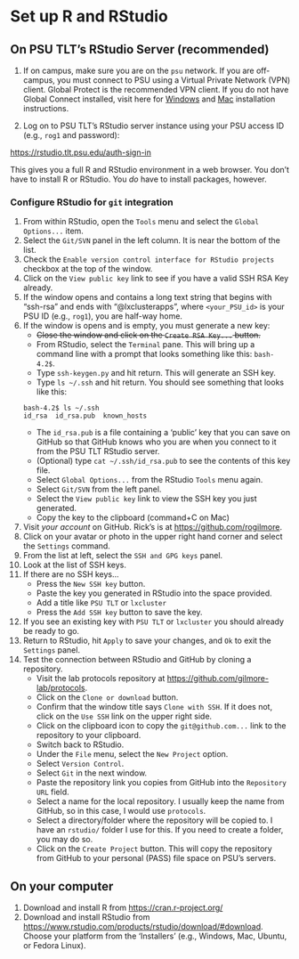 # Set up R and RStudio

## On PSU TLT's RStudio Server (recommended)

1. If on campus, make sure you are on the `psu` network. 
If you are off-campus, you must connect to PSU using a Virtual Private Network (VPN) client.
Global Protect is the recommended VPN client.
If you do not have Global Connect installed, visit here for [Windows](https://ithelp.ssri.psu.edu/penn-state-vpn) and [Mac](https://ithelp.ssri.psu.edu/penn-state-vpn-mac) installation instructions.

1. Log on to PSU TLT's RStudio server instance using your PSU access ID (e.g., `rog1` and password):

<https://rstudio.tlt.psu.edu/auth-sign-in>

This gives you a full R and RStudio environment in a web browser.
You don't have to install R or RStudio.
You *do* have to install packages, however.

### Configure RStudio for `git` integration

1. From within RStudio, open the `Tools` menu and select the `Global Options...` item.
2. Select the `Git/SVN` panel in the left column. It is near the bottom of the list.
3. Check the `Enable version control interface for RStudio projects` checkbox at the top of the window.
4. Click on the `View public key` link to see if you have a valid SSH RSA Key already. 
5. If the window opens and contains a long text string that begins with "ssh-rsa" and ends with "<your_PSU_id>@lxclusterapps", where `<your_PSU_id>` is your PSU ID (e.g., `rog1`), you are half-way home.
6. If the window is opens and is empty, you must generate a new key:
    - ~~Close the window and click on the `Create RSA Key...` button.~~
    - From RStudio, select the `Terminal` pane. This will bring up a command line with a prompt that looks something like this: `bash-4.2$`.
    - Type `ssh-keygen.py` and hit return. This will generate an SSH key.
    - Type `ls ~/.ssh` and hit return. You should see something that looks like this:
```
bash-4.2$ ls ~/.ssh
id_rsa  id_rsa.pub  known_hosts
```
    - The `id_rsa.pub` is a file containing a 'public' key that you can save on GitHub so that GitHub knows who you are when you connect to it from the PSU TLT RStudio server.
    - (Optional) type `cat ~/.ssh/id_rsa.pub` to see the contents of this key file.
    - Select `Global Options...` from the RStudio `Tools` menu again.
    - Select `Git/SVN` from the left panel.
    - Select the `View public key` link to view the SSH key you just generated.
    - Copy the key to the clipboard (command+C on Mac)
8. Visit *your account* on GitHub. Rick's is at <https://github.com/rogilmore>.
9. Click on your avatar or photo in the upper right hand corner and select the `Settings` command.
10. From the list at left, select the `SSH and GPG keys` panel.
11. Look at the list of SSH keys.
12. If there are no SSH keys...
    - Press the `New SSH key` button.
    - Paste the key you generated in RStudio into the space provided.
    - Add a title like `PSU TLT` or `lxcluster`
    - Press the `Add SSH key` button to save the key.
13. If you see an existing key with `PSU TLT` or `lxcluster` you should already be ready to go.
14. Return to RStudio, hit `Apply` to save your changes, and `Ok` to exit the `Settings` panel.
15. Test the connection between RStudio and GitHub by cloning a repository.
    - Visit the lab protocols repository at <https://github.com/gilmore-lab/protocols>.
    - Click on the `Clone or download` button.
    - Confirm that the window title says `Clone with SSH`. If it does not, click on the `Use SSH` link on the upper right side.
    - Click on the clipboard icon to copy the `git@github.com...` link to the repository to your clipboard.
    - Switch back to RStudio.
    - Under the `File` menu, select the `New Project` option.
    - Select `Version Control`.
    - Select `Git` in the next window.
    - Paste the repository link you copies from GitHub into the `Repository URL` field.
    - Select a name for the local repository. I usually keep the name from GitHub, so in this case, I would use `protocols`.
    - Select a directory/folder where the repository will be copied to. I have an `rstudio/` folder I use for this. If you need to create a folder, you may do so.
    - Click on the `Create Project` button. This will copy the repository from GitHub to your personal (PASS) file space on PSU's servers.
    
## On your computer

1. Download and install R from <https://cran.r-project.org/>
2. Download and install RStudio from <https://www.rstudio.com/products/rstudio/download/#download>. Choose your platform from the 'Installers' (e.g., Windows, Mac, Ubuntu, or Fedora Linux).